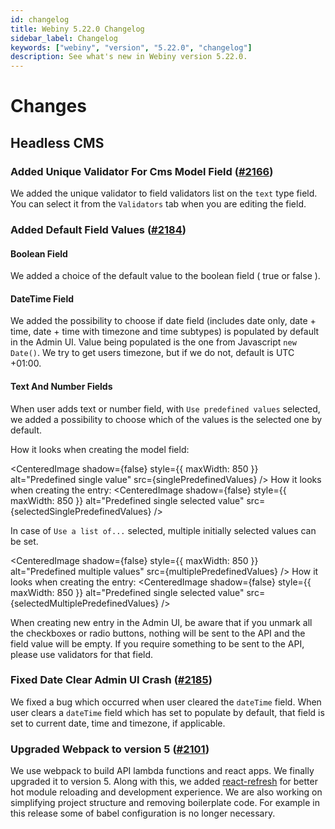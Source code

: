 ```yaml
---
id: changelog
title: Webiny 5.22.0 Changelog
sidebar_label: Changelog
keywords: ["webiny", "version", "5.22.0", "changelog"]
description: See what's new in Webiny version 5.22.0.
---
```



# Changes

## Headless CMS

### Added Unique Validator For Cms Model Field ([#2166](https://github.com/webiny/webiny-js/pull/2166))

We added the unique validator to field validators list on the `text` type field.
You can select it from the `Validators` tab when you are editing the field.

### Added Default Field Values ([#2184](https://github.com/webiny/webiny-js/pull/2184))

#### Boolean Field

We added a choice of the default value to the boolean field ( true or false ).

#### DateTime Field

We added the possibility to choose if date field (includes date only, date + time, date + time with timezone and time subtypes) is populated by default in the Admin UI.
Value being populated is the one from Javascript `new Date()`. We try to get users timezone, but if we do not, default is UTC +01:00.

#### Text And Number Fields

When user adds text or number field, with `Use predefined values` selected, we added a possibility to choose which of the values is the selected one by default.

How it looks when creating the model field:

<CenteredImage
  shadow={false}
  style={{ maxWidth: 850 }}
  alt="Predefined single value"
  src={singlePredefinedValues}
/>
How it looks when creating the entry:
<CenteredImage
  shadow={false}
  style={{ maxWidth: 850 }}
  alt="Predefined single selected value"
  src={selectedSinglePredefinedValues}
/>

In case of `Use a list of...` selected, multiple initially selected values can be set.

<CenteredImage
  shadow={false}
  style={{ maxWidth: 850 }}
  alt="Predefined multiple values"
  src={multiplePredefinedValues}
/>
How it looks when creating the entry:
<CenteredImage
  shadow={false}
  style={{ maxWidth: 850 }}
  alt="Predefined single selected value"
  src={selectedMultiplePredefinedValues}
/>

When creating new entry in the Admin UI, be aware that if you unmark all the checkboxes or radio buttons, nothing will be sent to the API and the field value will be empty.
If you require something to be sent to the API, please use validators for that field.

### Fixed Date Clear Admin UI Crash ([#2185](https://github.com/webiny/webiny-js/pull/2185))

We fixed a bug which occurred when user cleared the `dateTime` field.
When user clears a `dateTime` field which has set to populate by default, that field is set to current date, time and timezone, if applicable.

### Upgraded Webpack to version 5 ([#2101](https://github.com/webiny/webiny-js/pull/2101))

We use webpack to build API lambda functions and react apps. We finally upgraded it to version 5.
Along with this, we added [react-refresh](https://www.npmjs.com/package/react-refresh) for better hot module reloading and development experience.
We are also working on simplifying project structure and removing boilerplate code.
For example in this release some of babel configuration is no longer necessary.

